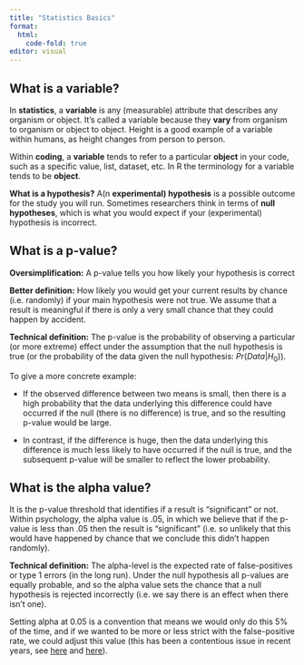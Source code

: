 ```yaml
---
title: "Statistics Basics"
format: 
  html:
    code-fold: true
editor: visual
---
```


## What is a variable?

In **statistics**, a **variable** is any (measurable) attribute that describes any organism or object. It's called a variable because they **vary** from organism to organism or object to object. Height is a good example of a variable within humans, as height changes from person to person.

Within **coding**, a **variable** tends to refer to a particular **object** in your code, such as a specific value, list, dataset, etc. In R the terminology for a variable tends to be **object**.

**What is a hypothesis?** A(n **experimental) hypothesis** is a possible outcome for the study you will run. Sometimes researchers think in terms of **null hypotheses**, which is what you would expect if your (experimental) hypothesis is incorrect.

## What is a p-value?

**Oversimplification:** A p-value tells you how likely your hypothesis is correct

**Better definition:** How likely you would get your current results by chance (i.e. randomly) if your main hypothesis were not true. We assume that a result is meaningful if there is only a very small chance that they could happen by accident.

**Technical definition:** The p-value is the probability of observing a particular (or more extreme) effect under the assumption that the null hypothesis is true (or the probability of the data given the null hypothesis: $Pr(Data|H_0)$).

To give a more concrete example:

-   If the observed difference between two means is small, then there is a high probability that the data underlying this difference could have occurred if the null (there is no difference) is true, and so the resulting p-value would be large.

-   In contrast, if the difference is huge, then the data underlying this difference is much less likely to have occurred if the null is true, and the subsequent p-value will be smaller to reflect the lower probability.

## What is the alpha value?

It is the p-value threshold that identifies if a result is "significant" or not. Within psychology, the alpha value is .05, in which we believe that if the p-value is less than .05 then the result is "significant" (i.e. so unlikely that this would have happened by chance that we conclude this didn't happen randomly).

**Technical definition:** The alpha-level is the expected rate of false-positives or type 1 errors (in the long run). Under the null hypothesis all p-values are equally probable, and so the alpha value sets the chance that a null hypothesis is rejected incorrectly (i.e. we say there is an effect when there isn't one).

Setting alpha at 0.05 is a convention that means we would only do this 5% of the time, and if we wanted to be more or less strict with the false-positive rate, we could adjust this value (this has been a contentious issue in recent years, see [here](https://www.nature.com/articles/s41562-017-0189-z "Redefine statistical significance") and [here](https://www.nature.com/articles/s41562-018-0311-x "Justify your alpha")).
